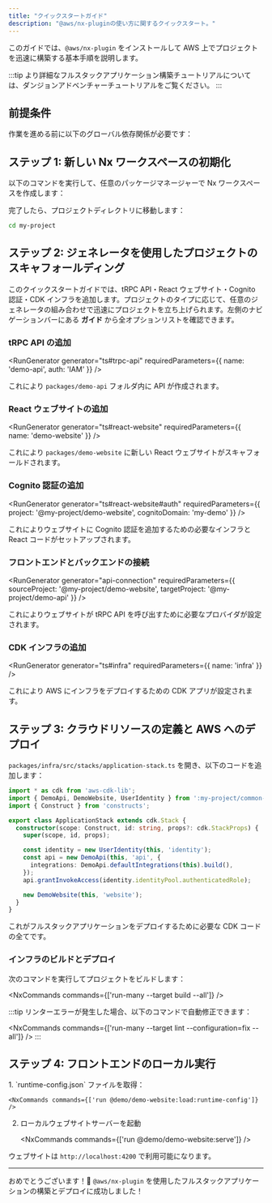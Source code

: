 ```yaml
---
title: "クイックスタートガイド"
description: "@aws/nx-pluginの使い方に関するクイックスタート。"
---
```





このガイドでは、`@aws/nx-plugin` をインストールして AWS 上でプロジェクトを迅速に構築する基本手順を説明します。

:::tip
より詳細なフルスタックアプリケーション構築チュートリアルについては、<Link path="get_started/tutorials/dungeon-game/overview">ダンジョンアドベンチャーチュートリアル</Link>をご覧ください。
:::

## 前提条件

作業を進める前に以下のグローバル依存関係が必要です：

<Snippet name="prerequisites" />

## ステップ 1: 新しい Nx ワークスペースの初期化

以下のコマンドを実行して、任意のパッケージマネージャーで Nx ワークスペースを作成します：

<CreateNxWorkspaceCommand workspace="my-project" />

完了したら、プロジェクトディレクトリに移動します：

```sh
cd my-project
```

## ステップ 2: ジェネレータを使用したプロジェクトのスキャフォールディング

このクイックスタートガイドでは、tRPC API・React ウェブサイト・Cognito 認証・CDK インフラを追加します。プロジェクトのタイプに応じて、任意のジェネレータの組み合わせで迅速にプロジェクトを立ち上げられます。左側のナビゲーションバーにある __ガイド__ から全オプションリストを確認できます。

### tRPC API の追加

<RunGenerator generator="ts#trpc-api" requiredParameters={{ name: 'demo-api', auth: 'IAM' }} />

これにより `packages/demo-api` フォルダ内に API が作成されます。

### React ウェブサイトの追加

<RunGenerator generator="ts#react-website" requiredParameters={{ name: 'demo-website' }} />

これにより `packages/demo-website` に新しい React ウェブサイトがスキャフォールドされます。

### Cognito 認証の追加

<RunGenerator generator="ts#react-website#auth" requiredParameters={{ project: '@my-project/demo-website', cognitoDomain: 'my-demo' }} />

これによりウェブサイトに Cognito 認証を追加するための必要なインフラと React コードがセットアップされます。

### フロントエンドとバックエンドの接続

<RunGenerator generator="api-connection" requiredParameters={{ sourceProject: '@my-project/demo-website', targetProject: '@my-project/demo-api' }} />

これによりウェブサイトが tRPC API を呼び出すために必要なプロバイダが設定されます。

### CDK インフラの追加

<RunGenerator generator="ts#infra" requiredParameters={{ name: 'infra' }} />

これにより AWS にインフラをデプロイするための CDK アプリが設定されます。

## ステップ 3: クラウドリソースの定義と AWS へのデプロイ

`packages/infra/src/stacks/application-stack.ts` を開き、以下のコードを追加します：

```typescript
import * as cdk from 'aws-cdk-lib';
import { DemoApi, DemoWebsite, UserIdentity } from ':my-project/common-constructs';
import { Construct } from 'constructs';

export class ApplicationStack extends cdk.Stack {
  constructor(scope: Construct, id: string, props?: cdk.StackProps) {
    super(scope, id, props);

    const identity = new UserIdentity(this, 'identity');
    const api = new DemoApi(this, 'api', {
      integrations: DemoApi.defaultIntegrations(this).build(),
    });
    api.grantInvokeAccess(identity.identityPool.authenticatedRole);

    new DemoWebsite(this, 'website');
  }
}
```

これがフルスタックアプリケーションをデプロイするために必要な CDK コードの全てです。

### インフラのビルドとデプロイ

次のコマンドを実行してプロジェクトをビルドします：

<NxCommands commands={['run-many --target build --all']} />

:::tip
リンターエラーが発生した場合、以下のコマンドで自動修正できます：

<NxCommands commands={['run-many --target lint --configuration=fix --all']} />
:::

## ステップ 4: フロントエンドのローカル実行

<Steps>
1. `runtime-config.json` ファイルを取得：

    <NxCommands commands={['run @demo/demo-website:load:runtime-config']} />

2. ローカルウェブサイトサーバーを起動

    <NxCommands commands={['run @demo/demo-website:serve']} />
</Steps>

ウェブサイトは `http://localhost:4200` で利用可能になります。

---

おめでとうございます！🎉 `@aws/nx-plugin` を使用したフルスタックアプリケーションの構築とデプロイに成功しました！